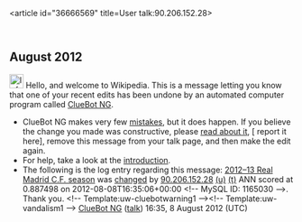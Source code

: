 <article id="36666569" title=User talk:90.206.152.28>
	<talkpage id="36666569" title="User talk:90.206.152.28">


== August 2012 ==
[[Image:Information.svg|left|25px|alt=|link=]] Hello, and welcome to Wikipedia. This is a message letting you know that one of your recent edits has been undone by an automated computer program called [[User:ClueBot NG|ClueBot NG]].
{{clear}}
* ClueBot NG makes very few [[User:ClueBot NG#Information About False Positives|mistakes]], but it does happen. If you believe the change you made was constructive, please [[User:ClueBot NG#Information About False Positives|read about it]], [{{User:ClueBot NG/Warnings/FPReport|1165030}} report it here], remove this message from your talk page, and then make the edit again.
* For help, take a look at the [[Wikipedia:Introduction|introduction]].
* The following is the log entry regarding this message: [[2012–13 Real Madrid C.F. season]] was [http://en.wikipedia.org/w/index.php?title=2012%E2%80%9313+Real+Madrid+C.F.+season&amp;diff=506414803&amp;oldid=506230944 changed] by [[Special:Contributions/90.206.152.28|90.206.152.28]] [[User:90.206.152.28|(u)]] [[User talk:90.206.152.28|(t)]] ANN scored at 0.887498 on 2012-08-08T16:35:06+00:00 &lt;!-- MySQL ID: 1165030 --&gt;. Thank you. &lt;!-- Template:uw-cluebotwarning1 --&gt;&lt;!-- Template:uw-vandalism1 --&gt; [[User:ClueBot NG|ClueBot NG]] ([[User talk:ClueBot NG|talk]]) 16:35, 8 August 2012 (UTC)
	</talkpage>
</article>